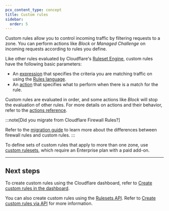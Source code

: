 ```yaml
---
pcx_content_type: concept
title: Custom rules
sidebar:
  order: 5
---
```


Custom rules allow you to control incoming traffic by filtering requests to a zone. You can perform actions like _Block_ or _Managed Challenge_ on incoming requests according to rules you define.

Like other rules evaluated by Cloudflare's [Ruleset Engine](/ruleset-engine/), custom rules have the following basic parameters:

- An [expression](/ruleset-engine/rules-language/expressions/) that specifies the criteria you are matching traffic on using the [Rules language](/ruleset-engine/rules-language/).
- An [action](/ruleset-engine/rules-language/actions/) that specifies what to perform when there is a match for the rule.

Custom rules are evaluated in order, and some actions like _Block_ will stop the evaluation of other rules. For more details on actions and their behavior, refer to the [actions reference](/ruleset-engine/rules-language/actions/).

:::note[Did you migrate from Cloudflare Firewall Rules?]

Refer to the [migration guide](/waf/reference/migration-guides/firewall-rules-to-custom-rules/#main-differences) to learn more about the differences between firewall rules and custom rules.
:::

To define sets of custom rules that apply to more than one zone, use [custom rulesets](/waf/account/custom-rulesets/), which require an Enterprise plan with a paid add-on.

---

## Next steps

To create custom rules using the Cloudflare dashboard, refer to [Create custom rules in the dashboard](/waf/custom-rules/create-dashboard/).

You can also create custom rules using the [Rulesets API](/ruleset-engine/rulesets-api/). Refer to [Create custom rules via API](/waf/custom-rules/create-api/) for more information.
